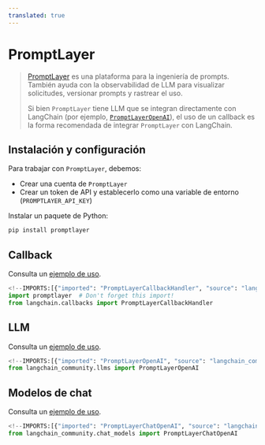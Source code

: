 ```yaml
---
translated: true
---
```


# PromptLayer

>[PromptLayer](https://docs.promptlayer.com/introduction) es una plataforma para la ingeniería de prompts.
> También ayuda con la observabilidad de LLM para visualizar solicitudes, versionar prompts y rastrear el uso.
>
>Si bien `PromptLayer` tiene LLM que se integran directamente con LangChain (por ejemplo,
> [`PromptLayerOpenAI`](https://docs.promptlayer.com/languages/langchain)),
> el uso de un callback es la forma recomendada de integrar `PromptLayer` con LangChain.

## Instalación y configuración

Para trabajar con `PromptLayer`, debemos:
- Crear una cuenta de `PromptLayer`
- Crear un token de API y establecerlo como una variable de entorno (`PROMPTLAYER_API_KEY`)

Instalar un paquete de Python:

```bash
pip install promptlayer
```

## Callback

Consulta un [ejemplo de uso](/docs/integrations/callbacks/promptlayer).

```python
<!--IMPORTS:[{"imported": "PromptLayerCallbackHandler", "source": "langchain.callbacks", "docs": "https://api.python.langchain.com/en/latest/callbacks/langchain_community.callbacks.promptlayer_callback.PromptLayerCallbackHandler.html", "title": "PromptLayer"}]-->
import promptlayer  # Don't forget this import!
from langchain.callbacks import PromptLayerCallbackHandler
```

## LLM

Consulta un [ejemplo de uso](/docs/integrations/llms/promptlayer_openai).

```python
<!--IMPORTS:[{"imported": "PromptLayerOpenAI", "source": "langchain_community.llms", "docs": "https://api.python.langchain.com/en/latest/llms/langchain_community.llms.promptlayer_openai.PromptLayerOpenAI.html", "title": "PromptLayer"}]-->
from langchain_community.llms import PromptLayerOpenAI
```

## Modelos de chat

Consulta un [ejemplo de uso](/docs/integrations/chat/promptlayer_chatopenai).

```python
<!--IMPORTS:[{"imported": "PromptLayerChatOpenAI", "source": "langchain_community.chat_models", "docs": "https://api.python.langchain.com/en/latest/chat_models/langchain_community.chat_models.promptlayer_openai.PromptLayerChatOpenAI.html", "title": "PromptLayer"}]-->
from langchain_community.chat_models import PromptLayerChatOpenAI
```
